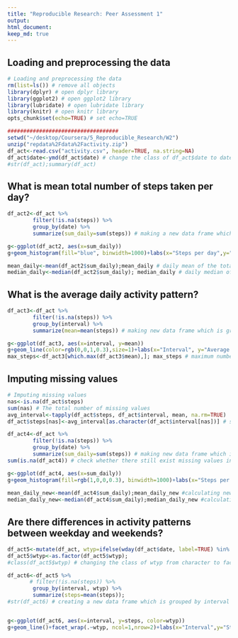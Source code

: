 ```yaml
---
title: "Reproducible Research: Peer Assessment 1"
output:
html_document: 
keep_md: true
---
```




## Loading and preprocessing the data

```r
# Loading and preprocessing the data
rm(list=ls()) # remove all objects
library(dplyr) # open dplyr library
library(ggplot2) # open ggplot2 library
library(lubridate) # open lubridate library
library(knitr) # open knitr library 
opts_chunk$set(echo=TRUE) # set echo=TRUE

###################################
setwd("~/desktop/Coursera/5_Reproducible_Research/W2")
unzip("repdata%2Fdata%2Factivity.zip")
df_act<-read.csv("activity.csv", header=TRUE, na.string=NA)
df_act$date<-ymd(df_act$date) # change the class of df_act$date to date
#str(df_act);summary(df_act)
```
## What is mean total number of steps taken per day?
```r
df_act2<-df_act %>%
        filter(!is.na(steps)) %>%
        group_by(date) %>%
        summarize(sum_daily=sum(steps)) # making a new data frame which is groupped by the date

g<-ggplot(df_act2, aes(x=sum_daily))
g+geom_histogram(fill="blue", binwidth=1000)+labs(x="Steps per day",y="Frequency")+ggtitle("Histogram of steps per day") # making histrogram

mean_daily<-mean(df_act2$sum_daily);mean_daily # daily mean of the total number of steps
median_daily<-median(df_act2$sum_daily); median_daily # daily median of the total number of steps 

```
## What is the average daily activity pattern?
```r
df_act3<-df_act %>%
        filter(!is.na(steps)) %>%
        group_by(interval) %>%
        summarize(mean=mean(steps)) # making new data frame which is groupped by interval

g<-ggplot(df_act3, aes(x=interval, y=mean))
g+geom_line(color=rgb(0,0,1,0.3),size=1)+labs(x="Interval", y="Average steps")+ggtitle("Average activity pattern") # time series plot
max_steps<-df_act3[which.max(df_act3$mean),]; max_steps # maximum number of steps

```
## Imputing missing values
```r
# Imputing missing values
nas<-is.na(df_act$steps)
sum(nas) # The total number of missing values
avg_interval<-tapply(df_act$steps, df_act$interval, mean, na.rm=TRUE)
df_act$steps[nas]<-avg_interval[as.character(df_act$interval[nas])] # substituting NAs in steps through the daily mean

df_act4<-df_act %>%
        filter(!is.na(steps)) %>%
        group_by(date) %>%
        summarize(sum_daily=sum(steps)) # making new data frame which is grouped by date
sum(is.na(df_act4)) # check whether there still exist missing values in the data frame

g<-ggplot(df_act4, aes(x=sum_daily))
g+geom_histogram(fill=rgb(1,0,0,0.3), binwidth=1000)+labs(x="Steps per day",y="Frequency")+ggtitle("Histogram of steps per day") # making histogram 
 
mean_daily_new<-mean(df_act4$sum_daily);mean_daily_new #calculating new daily mean of total number of steps
median_daily_new<-median(df_act4$sum_daily);median_daily_new #calculating new daily median of total number of steps 

```
## Are there differences in activity patterns between weekday and weekends?
```r
df_act5<-mutate(df_act, wtyp=ifelse(wday(df_act$date, label=TRUE) %in% c("Sat","Sun"),"Weekend","Weekday")) # making a new data frame mutated from df_act but with a column assigned with weektype(weekend or weekday)
df_act5$wtyp<-as.factor(df_act5$wtyp);
#class(df_act5$wtyp) # changing the class of wtyp from character to factor

df_act6<-df_act5 %>%
       # filter(!is.na(steps)) %>%
        group_by(interval, wtyp) %>%
        summarize(steps=mean(steps)); 
#str(df_act6) # creating a new data frame which is grouped by interval and wtyp


g<-ggplot(df_act6, aes(x=interval, y=steps, color=wtyp))
g+geom_line()+facet_wrap(.~wtyp, ncol=1,nrow=2)+labs(x="Interval",y="Steps",title="Activity patterns in Weekdays and Weekend") # creating a panel plot
```











